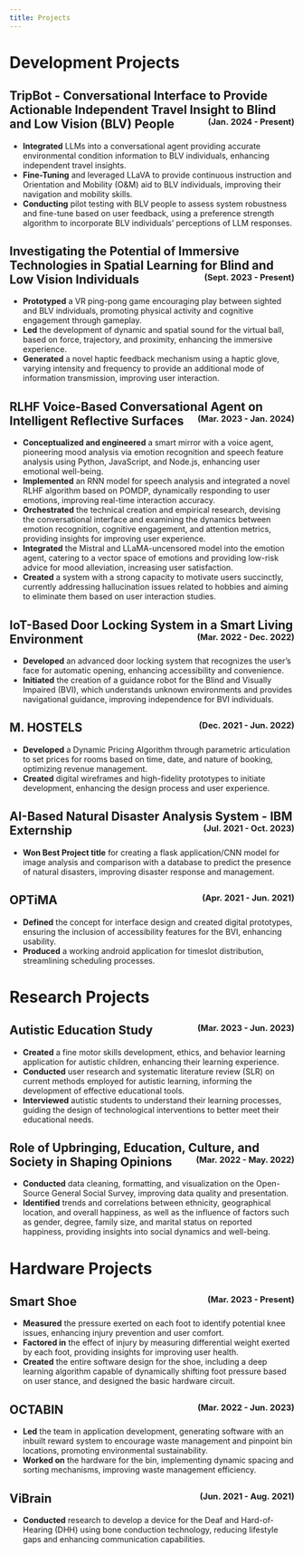 ```yaml
---
title: Projects
---
```


# Development Projects

## TripBot - Conversational Interface to Provide Actionable Independent Travel Insight to Blind and Low Vision (BLV) People <span style="float:right; font-size:0.7em;">(Jan. 2024 - Present)</span>
- **Integrated** LLMs into a conversational agent providing accurate environmental condition information to BLV individuals, enhancing independent travel insights.
- **Fine-Tuning** and leveraged LLaVA to provide continuous instruction and Orientation and Mobility (O&M) aid to BLV individuals, improving their navigation and mobility skills.
- **Conducting** pilot testing with BLV people to assess system robustness and fine-tune based on user feedback, using a preference strength algorithm to incorporate BLV individuals' perceptions of LLM responses.

## Investigating the Potential of Immersive Technologies in Spatial Learning for Blind and Low Vision Individuals <span style="float:right; font-size:0.7em;">(Sept. 2023 - Present)</span>
- **Prototyped** a VR ping-pong game encouraging play between sighted and BLV individuals, promoting physical activity and cognitive engagement through gameplay.
- **Led** the development of dynamic and spatial sound for the virtual ball, based on force, trajectory, and proximity, enhancing the immersive experience.
- **Generated** a novel haptic feedback mechanism using a haptic glove, varying intensity and frequency to provide an additional mode of information transmission, improving user interaction.

## RLHF Voice-Based Conversational Agent on Intelligent Reflective Surfaces <span style="float:right; font-size:0.7em;">(Mar. 2023 - Jan. 2024)</span>
- **Conceptualized and engineered** a smart mirror with a voice agent, pioneering mood analysis via emotion recognition and speech feature analysis using Python, JavaScript, and Node.js, enhancing user emotional well-being.
- **Implemented** an RNN model for speech analysis and integrated a novel RLHF algorithm based on POMDP, dynamically responding to user emotions, improving real-time interaction accuracy.
- **Orchestrated** the technical creation and empirical research, devising the conversational interface and examining the dynamics between emotion recognition, cognitive engagement, and attention metrics, providing insights for improving user experience.
- **Integrated** the Mistral and LLaMA-uncensored model into the emotion agent, catering to a vector space of emotions and providing low-risk advice for mood alleviation, increasing user satisfaction.
- **Created** a system with a strong capacity to motivate users succinctly, currently addressing hallucination issues related to hobbies and aiming to eliminate them based on user interaction studies.

## IoT-Based Door Locking System in a Smart Living Environment <span style="float:right; font-size:0.7em;">(Mar. 2022 - Dec. 2022)</span>
- **Developed** an advanced door locking system that recognizes the user’s face for automatic opening, enhancing accessibility and convenience.
- **Initiated** the creation of a guidance robot for the Blind and Visually Impaired (BVI), which understands unknown environments and provides navigational guidance, improving independence for BVI individuals.

## M. HOSTELS <span style="float:right; font-size:0.7em;">(Dec. 2021 - Jun. 2022)</span>
- **Developed** a Dynamic Pricing Algorithm through parametric articulation to set prices for rooms based on time, date, and nature of booking, optimizing revenue management.
- **Created** digital wireframes and high-fidelity prototypes to initiate development, enhancing the design process and user experience.

## AI-Based Natural Disaster Analysis System - IBM Externship <span style="float:right; font-size:0.7em;">(Jul. 2021 - Oct. 2023)</span>
- **Won Best Project title** for creating a flask application/CNN model for image analysis and comparison with a database to predict the presence of natural disasters, improving disaster response and management.

## OPTiMA <span style="float:right; font-size:0.7em;">(Apr. 2021 - Jun. 2021)</span>
- **Defined** the concept for interface design and created digital prototypes, ensuring the inclusion of accessibility features for the BVI, enhancing usability.
- **Produced** a working android application for timeslot distribution, streamlining scheduling processes.


# Research Projects

## Autistic Education Study <span style="float:right; font-size:0.7em;">(Mar. 2023 - Jun. 2023)</span>
- **Created** a fine motor skills development, ethics, and behavior learning application for autistic children, enhancing their learning experience.
- **Conducted** user research and systematic literature review (SLR) on current methods employed for autistic learning, informing the development of effective educational tools.
- **Interviewed** autistic students to understand their learning processes, guiding the design of technological interventions to better meet their educational needs.

## Role of Upbringing, Education, Culture, and Society in Shaping Opinions <span style="float:right; font-size:0.7em;">(Mar. 2022 - May. 2022)</span>
- **Conducted** data cleaning, formatting, and visualization on the Open-Source General Social Survey, improving data quality and presentation.
- **Identified** trends and correlations between ethnicity, geographical location, and overall happiness, as well as the influence of factors such as gender, degree, family size, and marital status on reported happiness, providing insights into social dynamics and well-being.


# Hardware Projects

## Smart Shoe <span style="float:right; font-size:0.7em;">(Mar. 2023 - Present)</span>
- **Measured** the pressure exerted on each foot to identify potential knee issues, enhancing injury prevention and user comfort.
- **Factored in** the effect of injury by measuring differential weight exerted by each foot, providing insights for improving user health.
- **Created** the entire software design for the shoe, including a deep learning algorithm capable of dynamically shifting foot pressure based on user stance, and designed the basic hardware circuit.

## OCTABIN <span style="float:right; font-size:0.7em;">(Mar. 2022 - Jun. 2023)</span>
- **Led** the team in application development, generating software with an inbuilt reward system to encourage waste management and pinpoint bin locations, promoting environmental sustainability.
- **Worked on** the hardware for the bin, implementing dynamic spacing and sorting mechanisms, improving waste management efficiency.

## ViBrain <span style="float:right; font-size:0.7em;">(Jun. 2021 - Aug. 2021)</span>
- **Conducted** research to develop a device for the Deaf and Hard-of-Hearing (DHH) using bone conduction technology, reducing lifestyle gaps and enhancing communication capabilities.

